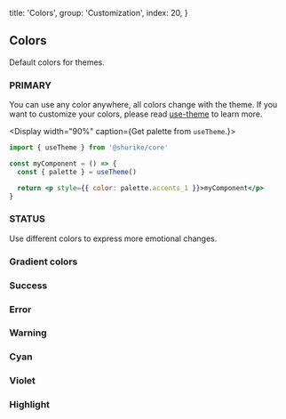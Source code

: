 
  title: 'Colors',
  group: 'Customization',
  index: 20,
}

## Colors

Default colors for themes.

### PRIMARY

You can use any color anywhere, all colors change with the theme.
If you want to customize your colors, please read [use-theme](/hooks/use-theme) to learn more.

<Display width="90%" caption={<span>Get palette from <Code>useTheme</Code>.</span>}>

```jsx
import { useTheme } from '@shurike/core'

const myComponent = () => {
  const { palette } = useTheme()

  return <p style={{ color: palette.accents_1 }}>myComponent</p>
}
```

</Display>
<Colors type="normal" />

### STATUS

Use different colors to express more emotional changes.

### Gradient colors

<Colors type="gradient" />

### Success

<Colors type="success" />

### Error

<Colors type="error" />

### Warning

<Colors type="warning" />

### Cyan

<Colors type="cyan" />

### Violet

<Colors type="violet" />

### Highlight

<Colors type="highlight" />
